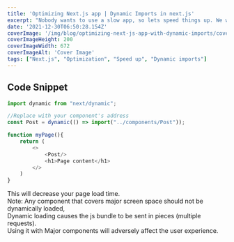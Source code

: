 ```yaml
---
title: 'Optimizing Next.js app | Dynamic Imports in next.js'
excerpt: "Nobody wants to use a slow app, so lets speed things up. We will use dynamic imports on our Next.js pages to reduce the build size. Lets see how to do it!"
date: '2021-12-30T06:50:28.154Z'
coverImage: '/img/blog/optimizing-next-js-app-with-dynamic-imports/coverImage.jpg'
coverImageHeight: 200
coverImageWidth: 672
coverImageAlt: 'Cover Image'
tags: ["Next.js", "Optimization", "Speed up", "Dynamic imports"]
---
```




## Code Snippet

```javascript
import dynamic from "next/dynamic";

//Replace with your component's address
const Post = dynamic(() => import("../components/Post")); 

function myPage(){
    return (
        <>
            <Post/>
            <h1>Page content</h1>
        </>
    )
}
```
This will decrease your page load time.  
Note: Any component that covers major screen space should not be dynamically loaded,  
Dynamic loading causes the js bundle to be sent in pieces (multiple requests).  
Using it with Major components will adversely affect the user experience.